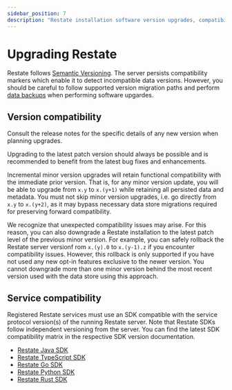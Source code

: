 ```yaml
---
sidebar_position: 7
description: "Restate installation software version upgrades, compatibility policy, rollback strategy"
---
```


# Upgrading Restate

Restate follows [Semantic Versioning](https://semver.org/). The server persists compatibility markers which enable it to detect incompatible data versions. However, you should be careful to follow supported version migration paths and perform [data backups](data-backup) when performing software upgardes.

## Version compatibility

<Admonition type="note">
    Consult the release notes for the specific details of any new version when planning upgrades.
</Admonition>

Upgrading to the latest patch version should always be possible and is recommended to benefit from the latest bug fixes and enhancements.

Incremental minor version upgrades will retain functional compatibility with the immediate prior version. That is, for any minor version update, you will be able to upgrade from `x.y` to `x.(y+1)` while retaining all persisted data and metadata. You must not skip minor version upgrades, i.e. go directly from `x.y` to `x.(y+2)`, as it may bypass necessary data store migrations required for preserving forward compatibility.

We recognize that unexpected compatibility issues may arise. For this reason, you can also downgrade a Restate installation to the latest patch level of the previous minor version. For example, you can safely rollback the Restate server versionf rom `x.(y).0` to `x.(y-1).z` if you encounter compatibility issues. However, this rollback is only supported if you have not used any new opt-in features exclusive to the newer version. You cannot downgrade more than one minor version behind the most recent version used with the data store using this approach.

## Service compatibility

Registered Restate services must use an SDK compatible with the service protocol version(s) of the running Restate server. Note that Restate SDKs follow independent versioning from the server. You can find the latest SDK compatibility matrix in the respective SDK version documentation.

* [Restate Java SDK](https://github.com/restatedev/sdk-java#versions)
* [Restate TypeScript SDK](https://github.com/restatedev/sdk-typescript#versions)
* [Restate Go SDK](https://github.com/restatedev/sdk-go#versions)
* [Restate Python SDK](https://github.com/restatedev/sdk-python#versions)
* [Restate Rust SDK](https://github.com/restatedev/sdk-rust#versions)
